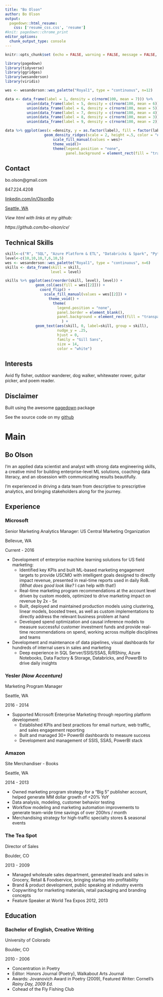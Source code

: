 ```yaml
---
title: "Bo Olson"
author: Bo Olson
output: 
  pagedown::html_resume:
    css: ['resume_css.css', 'resume']
#knit: pagedown::chrome_print
editor_options: 
  chunk_output_type: console
---
```


```r

knitr::opts_chunk$set (echo = FALSE, warning = FALSE, message = FALSE, dev.args=list(bg="transparent"))

```

```r

library(pagedown)
library(tidyverse)
library(ggridges)
library(wesanderson)
library(viridis)

```


<div class = "densityplot">

```r


wes <- wesanderson::wes_palette("Royal1", type = "continuous", n=12)

data <- data_frame(label = 1, density = c(rnorm(100, mean = 7))) %>% 
          union(data_frame(label = 5, density = c(rnorm(100, mean = 6)))) %>% 
          union(data_frame(label = 6, density = c(rnorm(100, mean = 5)))) %>% 
          union(data_frame(label = 7, density = c(rnorm(100, mean = 4)))) %>% 
          union(data_frame(label = 8, density = c(rnorm(100, mean = 3)))) %>% 
          union(data_frame(label = 9, density = c(rnorm(100, mean = 2)))) 

data %>% ggplot(aes(x =density, y = as.factor(label), fill = factor(label))) + 
                  geom_density_ridges(scale = 2, height =.5, color = "#D5DCBC") + 
                      scale_fill_manual(values = wes)+
                      theme_void()+
                      theme(legend.position = "none",
                            panel.background = element_rect(fill = "transparent", color = NA))


```

</div>

::: aside

Contact {#contact}
--------------------------------------

<i class="fa fa-envelope"></i> bo.olson@gmail.com

<i class="fa fa-phone"></i> 847.224.4208

<i class="fa fa-linkedin"></i> <a href="https://linkedin.com/in/OlsonBo">linkedin.com/in/OlsonBo</a>

<!-- hope you like my joke -->

<i class="fa fa-map-marker-alt"></i> <a href="https://www.seattletimes.com/seattle-news/flying-fish-fries-power-for-dozens-of-seattle-city-light-customers/" target="_blank">Seattle, WA</a>

<i>View html with links at my github: 

https://github.com/bo-olson/cv/ </i>


Technical Skills {#skills}
---------------------------------------

```r

skill<-c("R", "SQL", "Azure Platform & ETL", "Databricks & Spark", "Python", "Data Visualization (ggplot / PowerBI)", "HTML & CSS")
level<-c(10,10,10,7,6,10,5)
wes <- wesanderson::wes_palette("Royal1", type = "continuous", n=6)
skills <- data_frame(skill = skill,
                     level = level)

skills %>% ggplot(aes(reorder(skill, level), level)) + 
              geom_col(aes(fill = wes[[2]])) + 
                coord_flip() +
                  scale_fill_manual(values = wes[[2]]) +
                    theme_void() +
                      theme(
                        legend.position = "none",
                        panel.border = element_blank(),
                        panel.background = element_rect(fill = "transparent", color = NA)
                          ) +
              geom_text(aes(skill, 0, label=skill, group = skill),
                        nudge_y = .25,
                        hjust = 0,
                        family = "Gill Sans",
                        size = 14,
                        color = "white")
```



Interests
---------------------------------------

Avid fly fisher, outdoor wanderer, dog walker, whitewater rower, guitar picker, and poem reader.



Disclaimer
---------------------------------------

Built using the awesome <a href="https://github.com/rstudio/pagedown#resume-pagedownhtml_resume">pagedown</a> package

See the source code on my <a href="https://github.com/bo-olson/cv/">github</a>


:::

Main
=======================================

Bo Olson {#title}
---------------------------------------

I'm an applied data scientist and analyst with strong data engineering skills, a creative mind for building enterprise-level ML solutions, coaching data literacy, and an obsession with communicating results beautifully. 

I'm experienced in driving a data team from descriptive to prescriptive analytics, and bringing stakeholders along for the journey. 

Experience {data-icon=briefcase}
--------------------------------------------------------------------------------

### <i class="fa fa-chart-area"></i> Microsoft 

Senior Marketing Analytics Manager: US Central Marketing Organization

Bellevue, WA

Current - 2016

- Development of enterprise machine learning solutions for US field marketing:
  + Identified key KPIs and built ML-based marketing engagement targets to provide USCMO with intelligent goals designed to directly impact revenue, presented in real-time reports used in daily RoB. (<i>What does good look like?</i> I can help with that!)
  + Real-time marketing program recommendations at the account level driven by custom models, optimized to drive marketing impact on revenue by 2x - 5x
  + Built, deployed and maintained production models using clustering, linear models, boosted trees, as well as custom implementations to directly address the relevant business problem at hand
  + Developed spend optimization and causal inference models to measure successful customer investment funds and provide real-time recommendations on spend, working across multiple disciplines and teams
- Development and maintenance of data pipelines, visual dashboards for hundreds of internal users in sales and marketing
  + Deep experience in SQL Server/SSIS/SSAS, R/RShiny, Azure Notebooks, Data Factory & Storage, Databricks, and PowerBI to drive daily insights


### <i class="fa fa-chart-area"></i> Yesler <i>(Now Accenture)</i>

Marketing Program Manager

Seattle, WA

2016 - 2014

- Supported Microsoft Enterprise Marketing through reporting platform development:
  + Established KPIs and best practices for email nurture, web traffic, and sales engagement reporting
  + Built and managed 30+ PowerBI dashboards to measure success
  + Development and management of SSIS, SSAS, PowerBI stack


### <i class="fa fa-book-open"></i> Amazon

Site Merchandiser - Books

Seattle, WA

2014 - 2013

- Owned marketing program strategy for a "Big 5" publisher account, helped generate MM dollar growth of +20% YoY
- Data analysis, modeling, customer behavior testing
- Workflow modeling and marketing automation improvements to generate team-wide time savings of over 200hrs / month
- Merchandising strategy for high-traffic specialty stores & seasonal events

### <i class="fa fa-coffee"></i> The Tea Spot

Director of Sales

Boulder, CO

2013 - 2009

- Managed wholesale sales department, generated leads and sales in Grocery, Retail & Foodservice, bringing startup into profitability
- Brand & product development, public speaking at industry events
- Copywriting for marketing materials, retail packaging and branding concepts
- Feature Speaker at World Tea Expos 2012, 2013

Education {data-icon=university}
--------------------------------------------------------------------------------

### <i class = "fa fa-pen-fancy"></i> Bachelor of English, Creative Writing

University of Colorado

Boulder, CO

2010 - 2006

- Concentration in Poetry
- Editor: Honors Journal (Poetry), Walkabout Arts Journal
- Awards: Jovanovich Award in Poetry (2009), Featured Writer: Cornell’s <i>Rainy Day, 2009 Ed.</i>
- Cohead of the Fly Fishing Club











